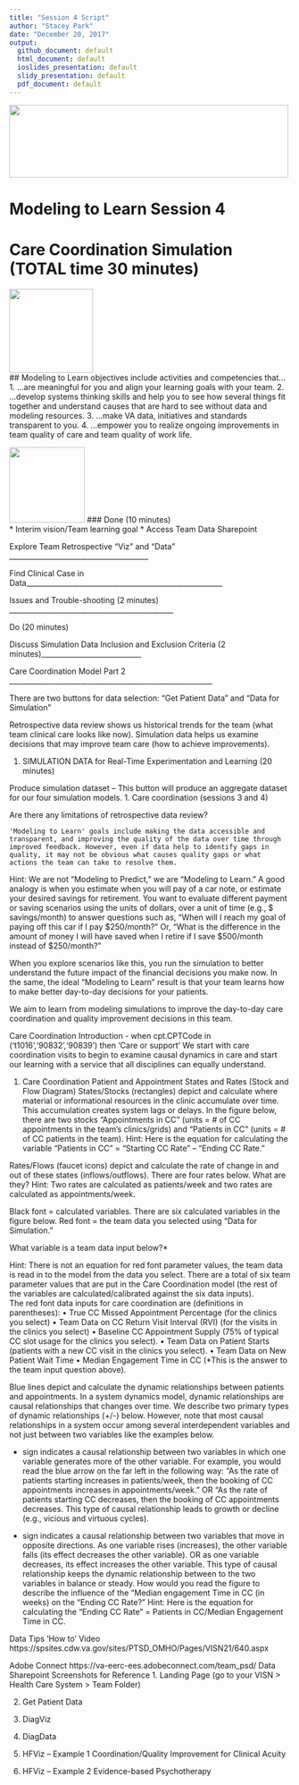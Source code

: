 ```yaml
---
title: "Session 4 Script"
author: "Stacey Park"
date: "December 20, 2017"
output: 
  github_document: default
  html_document: default
  ioslides_presentation: default
  slidy_presentation: default
  pdf_document: default
---
```


<!--MTL Logo -->
<img src = "https://rawgit.com/lzim/teampsd/teampsd_style/ModelingToLearn_logo1.png"
     height = "130" width = "500">  

# Modeling to Learn Session 4  
# Care Coordination Simulation (TOTAL time 30 minutes)


<!-- Learning Objectives Icon -->
<img src = "https://raw.githubusercontent.com/lzim/teampsd/hexagon_icons/np_star_778913_003F72.png"
     height = "150" width = "150">  
## Modeling to Learn objectives include activities and competencies that…
1.	…are meaningful for you and align your learning goals with your team.
2.	…develop systems thinking skills and help you to see how several things fit together and understand causes that are hard to see without data and modeling resources.
3.	…make VA data, initiatives and standards transparent to you. 
4.	…empower you to realize ongoing improvements in team quality of care and team quality of work life.

<!-- Done List Icon -->
<img src = "https://raw.githubusercontent.com/lzim/teampsd/hexagon_icons/np_hexagon-check-mark_309690_003F72.png"
     height = "135" width = "135">
### Done (10 minutes)  
* Interim vision/Team learning goal
* Access Team Data Sharepoint

Explore Team Retrospective “Viz” and “Data” _______________________________________

Find Clinical Case in Data_______________________________________________________
			
Issues and Trouble-shooting (2 minutes) ______________________________________________

Do (20 minutes)

Discuss Simulation Data Inclusion and Exclusion Criteria (2 minutes)____________________________

Care Coordination Model Part 2 _________________________________________________________


There are two buttons for data selection: “Get Patient Data” and “Data for Simulation”

Retrospective data review shows us historical trends for the team (what team clinical care looks like now). Simulation data helps us examine decisions that may improve team care (how to achieve improvements).

1.	SIMULATION DATA for Real-Time Experimentation and Learning (20 minutes)

Produce simulation dataset – This button will produce an aggregate dataset for our four simulation models.
1.	Care coordination (sessions 3 and 4)

Are there any limitations of retrospective data review?

	'Modeling to Learn' goals include making the data accessible and transparent, and improving the quality of the data over time through improved feedback. However, even if data help to identify gaps in quality, it may not be obvious what causes quality gaps or what actions the team can take to resolve them.

Hint: We are not “Modeling to Predict,” we are “Modeling to Learn.”  A good analogy is when you estimate when you will pay of a car note, or estimate your desired savings for retirement.  You want to evaluate different payment or saving scenarios using the units of dollars, over a unit of time (e.g., $ savings/month) to answer questions such as, “When will I reach my goal of paying off this car if I pay $250/month?”  Or, “What is the difference in the amount of money I will have saved when I retire if I save $500/month instead of $250/month?”  

When you explore scenarios like this, you run the simulation to better understand the future impact of the financial decisions you make now.  In the same, the ideal “Modeling to Learn” result is that your team learns how to make better day-to-day decisions for your patients.  

We aim to learn from modeling simulations to improve the day-to-day care coordination and quality improvement decisions in this team.   

Care Coordination Introduction - when cpt.CPTCode in ('t1016','90832','90839') then 'Care or support'
We start with care coordination visits to begin to examine causal dynamics in care and start our learning with a service that all disciplines can equally understand.

1.	Care Coordination Patient and Appointment States and Rates (Stock and Flow Diagram)
States/Stocks (rectangles) depict and calculate where material or informational resources in the clinic accumulate over time. This accumulation creates system lags or delays. In the figure below, there are two stocks “Appointments in CC” (units = # of CC appointments in the team’s clinics/grids) and “Patients in CC” (units = # of CC patients in the team). 
Hint: Here is the equation for calculating the variable “Patients in CC” = “Starting CC Rate” – “Ending CC Rate.”

Rates/Flows (faucet icons) depict and calculate the rate of change in and out of these states (inflows/outflows).  There are four rates below.  What are they? 
Hint: Two rates are calculated as patients/week and two rates are calculated as appointments/week.

Black font = calculated variables.  There are six calculated variables in the figure below.
Red font = the team data you selected using “Data for Simulation.” 

What variable is a team data input below?*

Hint: There is not an equation for red font parameter values, the team data is read in to the model from the data you select.  There are a total of six team parameter values that are put in the Care Coordination model (the rest of the variables are calculated/calibrated against the six data inputs).  
The red font data inputs for care coordination are (definitions in parentheses):
•	True CC Missed Appointment Percentage (for the clinics you select)
•	Team Data on CC Return Visit Interval (RVI) (for the visits in the clinics you select)
•	Baseline CC Appointment Supply (75% of typical CC slot usage for the clinics you select).
•	Team Data on Patient Starts (patients with a new CC visit in the clinics you select).
•	Team Data on New Patient Wait Time 
•	Median Engagement Time in CC (*This is the answer to the team input question above).

Blue lines depict and calculate the dynamic relationships between patients and appointments. In a system dynamics model, dynamic relationships are causal relationships that changes over time. We describe two primary types of dynamic relationships (+/-) below. However, note that most causal relationships in a system occur among several interdependent variables and not just between two variables like the examples below.

+ sign indicates a causal relationship between two variables in which one variable generates more of the other variable.  For example, you would read the blue arrow on the far left in the following way:  “As the rate of patients starting increases in patients/week, then the booking of CC appointments increases in appointments/week.” OR “As the rate of patients starting CC decreases, then the booking of CC appointments decreases.  This type of causal relationship leads to growth or decline (e.g., vicious and virtuous cycles).

- sign indicates a causal relationship between two variables that move in opposite directions. As one variable rises (increases), the other variable falls (its effect decreases the other variable).  OR as one variable decreases, its effect increases the other variable. This type of causal relationship keeps the dynamic relationship between to the two variables in balance or steady. How would you read the figure to describe the influence of the “Median engagement Time in CC (in weeks) on the “Ending CC Rate?” 
Hint: Here is the equation for calculating the “Ending CC Rate” = Patients in CC/Median Engagement Time in CC.

 


Data Tips ‘How to’ Video
https://spsites.cdw.va.gov/sites/PTSD_OMHO/Pages/VISN21/640.aspx

Adobe Connect
https://va-eerc-ees.adobeconnect.com/team_psd/
Data Sharepoint Screenshots for Reference
1. Landing Page (go to your VISN > Health Care System > Team Folder)
 
2. Get Patient Data




























3. DiagViz

 

4. DiagData
 


5. HFViz – Example 1 Coordination/Quality Improvement for Clinical Acuity

 
6. HFViz – Example 2 Evidence-based Psychotherapy

 
